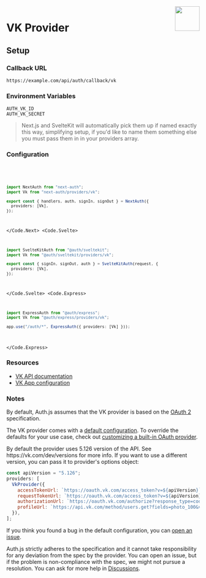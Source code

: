 
<img align="right" src="/img/providers/vk.svg" width="64" height="64" />

# VK Provider

## Setup

### Callback URL

```
https://example.com/api/auth/callback/vk
```

### Environment Variables

```
AUTH_VK_ID
AUTH_VK_SECRET
```

> Next.js and SvelteKit will automatically pick them up if named exactly this way, simplifying
> setup, if you'd like to name them something else you must pass them in in your providers array.

### Configuration

<Code>
  <Code.Next>

```ts filename="/auth.ts"
import NextAuth from "next-auth";
import Vk from "next-auth/providers/vk";

export const { handlers, auth, signIn, signOut } = NextAuth({
  providers: [Vk],
});
```

  </Code.Next>
  <Code.Svelte>

```ts filename="/auth.ts"
import SvelteKitAuth from "@auth/sveltekit";
import Vk from "@auth/sveltekit/providers/vk";

export const { signIn, signOut, auth } = SvelteKitAuth(request, {
  providers: [Vk],
});
```

  </Code.Svelte>
  <Code.Express>

```ts filename="/src/app.ts"
import ExpressAuth from "@auth/express";
import Vk from "@auth/express/providers/vk";

app.use("/auth/*", ExpressAuth({ providers: [Vk] }));
```

  </Code.Express>
</Code>

### Resources

- [VK API documentation](https://vk.com/dev/first_guide)
- [VK App configuration](https://vk.com/apps?act=manage)

### Notes

By default, Auth.js assumes that the VK provider is
based on the [OAuth 2](https://www.rfc-editor.org/rfc/rfc6749.html) specification.

The VK provider comes with a [default configuration](https://github.com/nextauthjs/next-auth/blob/main/packages/core/src/providers/vk.ts).
To override the defaults for your use case, check out [customizing a built-in OAuth provider](https://authjs.dev/guides/providers/custom-provider#override-default-options).

<Callout type="info">
By default the provider uses 5.126 version of the API. See https://vk.com/dev/versions for more info.
If you want to use a different version, you can pass it to provider's options object:

```js filename="pages/api/auth/[...nextauth].js"
const apiVersion = "5.126";
providers: [
  VkProvider({
    accessTokenUrl: `https://oauth.vk.com/access_token?v=${apiVersion}`,
    requestTokenUrl: `https://oauth.vk.com/access_token?v=${apiVersion}`,
    authorizationUrl: `https://oauth.vk.com/authorize?response_type=code&v=${apiVersion}`,
    profileUrl: `https://api.vk.com/method/users.get?fields=photo_100&v=${apiVersion}`,
  }),
];
```

</Callout>

If you think you found a bug in the default configuration, you can [open an issue](https://authjs.dev/new/provider-issue).

Auth.js strictly adheres to the specification and it cannot take responsibility for any deviation from
the spec by the provider. You can open an issue, but if the problem is non-compliance with the spec,
we might not pursue a resolution. You can ask for more help in [Discussions](https://authjs.dev/new/github-discussions).
